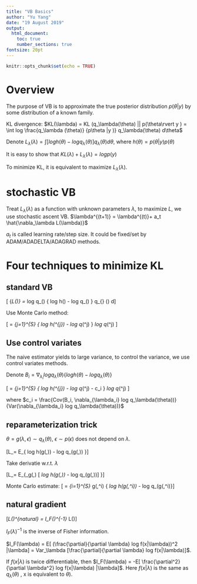 ---
title: "VB Basics"
author: "Yu Yang"
date: "19 August 2019"
output:
  html_document:
    toc: true
    number_sections: true
fontsize: 20pt
---

```{r setup, include=FALSE}
knitr::opts_chunk$set(echo = TRUE)
```


# Overview

The purpose of VB is to approximate the true posterior distribution $p(\theta \rvert y)$ by some distribution of a known family.



KL divergence: $KL(\lambda) = KL (q_\lambda(\theta) || p(\theta\rvert y ) = \int log \frac{q_\lambda (\theta)} {p\theta |y )} q_\lambda(\theta) d\theta$



Denote $L_\lambda(\lambda) = \int [ log h(\theta) - log q_\lambda(\theta)] q_\lambda(\theta) d\theta$, where $h( \theta) = p(\theta |y) p(\theta)$



It is easy to show that $KL(\lambda) + L_\lambda(\lambda) = log p(y)$



To minimize KL, it is equivalent to maximize $L_\lambda(\lambda)$.



# stochastic VB 
Treat $L_\lambda(\lambda)$ as a function with unknown parameters $\lambda$, to maximize $L$, we use stochastic ascent VB. 
$\lambda^{(t+1)} = \lambda^{(t)}+ a_t \hat{\nabla_\lambda L(\lambda)}$

$a_t$ is called learning rate/step size. It could be fixed/set by ADAM/ADADELTA/ADAGRAD methods.

# Four techniques to minimize KL

## standard VB

\[ {\nabla_\lambda L(\lambda)} = \int \nabla_\lambda log q_\lambda(\theta) \{ log h(\theta) - log q_\lambda(\theta) \} q_{\lambda} (\theta) d\theta\]

Use Monte Carlo method:

\[ \hat{\nabla_\lambda L(\lambda)} = \frac{1}{S} \sum_{j=1}^{S} \{ log h(\theta^{j}) - log q_\lambda(\theta^j) \} \nabla_\lambda log q_\lambda(\theta^j)
\]


## Use control variates

The naive estimator yields to large variance, to control the variance, we use control variates methods.

Denote $B_i = \nabla_{\lambda_i} log q_\lambda (\theta) \{ log h(\theta) - log q_\lambda(\theta) \}$

\[ \hat{\nabla_{\lambda_i} L(\lambda)} = \frac{1}{S} \sum_{j=1}^{S} \{ log h(\theta^{j}) - log q_\lambda(\theta^j) - c_i \} \nabla_\lambda log q_\lambda(\theta^j)
\]

where $c_i = \frac{Cov(B_i, \nabla_{\lambda_i} log q_\lambda(\theta))}{Var(\nabla_{\lambda_i}  log q_\lambda(\theta))}$


## reparameterization trick

$\theta = g(\lambda,\epsilon) \sim q_\lambda(\theta)$,
$\epsilon \sim p(\epsilon)$ does not depend on $\lambda$.

\[L_\epsilon = E_\epsilon\{ log h(g(\lambda,\epsilon)) - log q_\lambda(g(\lambda,\epsilon)) \}\]

Take derivatie w.r.t. $\lambda$

\[\nabla L_\lambda =  E_\epsilon \{\nabla_\lambda g(\lambda,\epsilon) [ \nabla_\theta log h(g(\lambda,\epsilon)) - \nabla_\theta log q_\lambda(g(\lambda,\epsilon))] \}\]

Monte Carlo estimate:
\[\hat{\nabla_\lambda L(\lambda)} = \frac{1}{S} \sum_{i=1}^{S} \nabla_\lambda g(\lambda,\epsilon^i) 
\{ \nabla_\theta log h(g(\lambda,\epsilon^i)) - \nabla_\theta log q_\lambda (g(\lambda,\epsilon^i)\}\]

## natural gradient

\[\nabla_\lambda L(\lambda)^{natural} = I_F(\lambda)^{-1} \nabla_\lambda L(\lambda)\]

$I_F(\lambda)^{-1}$ is the inverse of Fisher information.

$I_F(\lambda) = E[ (\frac{\partial}{\partial \lambda} log f(x|\lambda))^2 |\lambda] =  Var_\lambda [\frac{\partial}{\partial \lambda} log f(x|\lambda)]$.

If $f(x|\lambda)$ is twice differentiable, then $I_F(\lambda) = -E[ \frac{\partial^2}{\partial \lambda^2} log f(x|\lambda) |\lambda]$. Here $f(x|\lambda)$ is the same as $q_\lambda(\theta)$ , x is equivalent to $\theta$).
